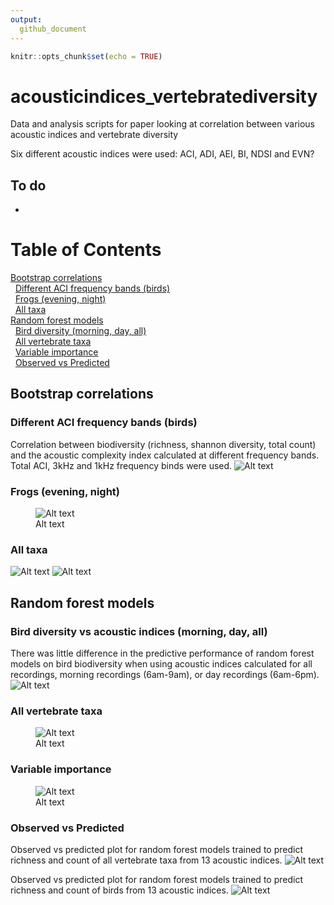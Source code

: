 ```yaml
---
output: 
  github_document
---
```


```r
knitr::opts_chunk$set(echo = TRUE)
```
# acousticindices_vertebratediversity
Data and analysis scripts for paper looking at correlation between various acoustic indices and vertebrate diversity

Six different acoustic indices were used: ACI, ADI, AEI, BI, NDSI and EVN?

## To do
* 

# Table of Contents  
| [Bootstrap correlations](#bootstrap-correlations)
|   [Different ACI frequency bands (birds)](#different-aci-frequency-bands-birds)
|   [Frogs (evening, night)](#frogs-evening-night)
|   [All taxa](#all-taxa)
| [Random forest models](#random-forest-models)
|   [Bird diversity (morning, day, all)](#bird-diversity-vs-acoustic-indices-morning-day-all)
|   [All vertebrate taxa](#all-vertebrate-taxa)
|   [Variable importance](#variable-importance)
|   [Observed vs Predicted](#observed-vs-predicted)

## Bootstrap correlations

### Different ACI frequency bands (birds)
Correlation between biodiversity (richness, shannon diversity, total count) and the acoustic complexity index calculated at different frequency bands. Total ACI, 3kHz and 1kHz frequency binds were used.
![Alt text](outputs/figures/bootstrapcorrelations/bootstrap_correlations_birdsACI.png)

### Frogs (evening, night)
![Alt text](outputs/figures/bootstrapcorrelations/bootstrap_correlations_frogs.png)

### All taxa
![Alt text](outputs/figures/bootstrapcorrelations/bootstrap_correlations_bytaxa.png)
![Alt text](outputs/figures/bootstrapcorrelations/correlationTable.png)

## Random forest models

### Bird diversity vs acoustic indices (morning, day, all)
There was little difference in the predictive performance of random forest models on bird biodiversity when using acoustic indices calculated for all recordings, morning recordings (6am-9am), or day recordings (6am-6pm).
![Alt text](outputs/figures/randomforestperformance/Birds_MorningDayAll.png)

### All vertebrate taxa
![Alt text](outputs/figures/randomforestperformance/AllComparisons.png)

### Variable importance
![Alt text](outputs/figures/randomforestvariableimportance/VariableImportance.png)


### Observed vs Predicted
Observed vs predicted plot for random forest models trained to predict richness and count of all vertebrate taxa from 13 acoustic indices.
![Alt text](outputs/figures/randomforestobspred/all.png)

Observed vs predicted plot for random forest models trained to predict richness and count of birds from 13 acoustic indices.
![Alt text](outputs/figures/randomforestobspred/birds.png)
